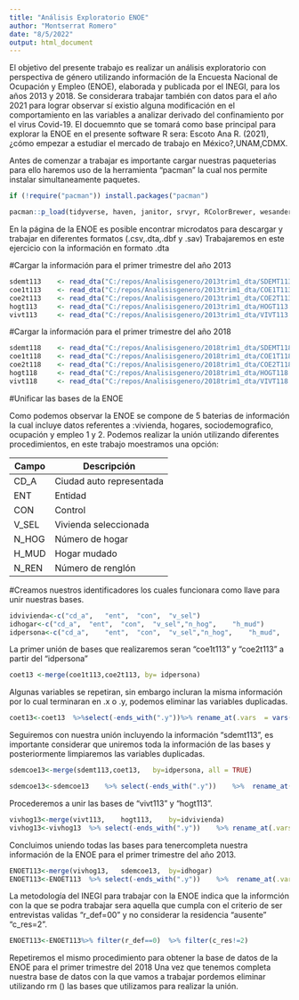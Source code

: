 ---
title: "Análisis Exploratorio ENOE"
author: "Montserrat Romero"
date: "8/5/2022"
output: html_document
---
El objetivo del presente trabajo es realizar un análisis exploratorio con perspectiva de género utilizando información de la Encuesta Nacional de Ocupación y Empleo (ENOE), elaborada y publicada por el INEGI, para los años 2013 y 2018. Se considerara trabajar también con datos para el año 2021 para lograr observar sí existio alguna modificación en el comportamiento en las variables a analizar derivado del confinamiento por el virus Covid-19. 
El docuemnto que se tomará como base principal para explorar la ENOE en el presente software R sera: Escoto Ana R. (2021),¿cómo empezar a estudiar el mercado de trabajo en México?,UNAM,CDMX.

Antes de comenzar a trabajar es importante cargar nuestras paqueterias para ello haremos uso de la herramienta "pacman" la cual nos permite instalar simultaneamente paquetes.

```{r}

if (!require("pacman")) install.packages("pacman") 

pacman::p_load(tidyverse, haven, janitor, srvyr, RColorBrewer, wesanderson, sjlabelled)
```


En la página de la ENOE es posible encontrar microdatos para descargar y trabajar en diferentes formatos (.csv,.dta,.dbf y .sav) 
Trabajaremos en este ejercicio con la información en formato .dta

#Cargar la información para el primer trimestre del año 2013
```{r}
sdemt113	<- read_dta("C:/repos/Analisisgenero/2013trim1_dta/SDEMT113.dta")
coe1t113	<- read_dta("C:/repos/Analisisgenero/2013trim1_dta/COE1T113.dta")
coe2t113	<- read_dta("C:/repos/Analisisgenero/2013trim1_dta/COE2T113.dta")
hogt113 	<- read_dta("C:/repos/Analisisgenero/2013trim1_dta/HOGT113.dta")
vivt113		<- read_dta("C:/repos/Analisisgenero/2013trim1_dta/VIVT113.dta")

```

#Cargar la información para el primer trimestre del año 2018
```{r}
sdemt118	<- read_dta("C:/repos/Analisisgenero/2018trim1_dta/SDEMT118.dta")
coe1t118	<- read_dta("C:/repos/Analisisgenero/2018trim1_dta/COE1T118.dta")
coe2t118	<- read_dta("C:/repos/Analisisgenero/2018trim1_dta/COE2T118.dta")
hogt118 	<- read_dta("C:/repos/Analisisgenero/2018trim1_dta/HOGT118.dta")
vivt118		<- read_dta("C:/repos/Analisisgenero/2018trim1_dta/VIVT118.dta")

```

#Unificar las bases de la ENOE

Como podemos observar la ENOE se compone de 5 baterias de información la cual incluye datos referentes a :vivienda, hogares, sociodemografico, ocupación y empleo 1 y 2. Podemos realizar la unión utilizando diferentes procedimientos, en este trabajo moestramos una opción:

| Campo  | Descripción              |
|--------|--------------------------|
| CD_A   | Ciudad auto representada |
| ENT    | Entidad                  |
| CON    | Control                  |
| V_SEL  | Vivienda seleccionada    |
| N_HOG  | Número de hogar          |
| H_MUD  | Hogar mudado             |
| N_REN  | Número de renglón        |


#Creamos nuestros identificadores los cuales funcionara como llave para unir nuestras bases.

```{r}
idvivienda<-c("cd_a",	"ent",	"con",	"v_sel")
idhogar<-c("cd_a",	"ent",	"con",	"v_sel","n_hog",	"h_mud")
idpersona<-c("cd_a",	"ent",	"con",	"v_sel","n_hog",	"h_mud",	"n_ren")

```

La primer unión de bases que realizaremos seran "coe1t113" y "coe2t113" a partir del "idpersona"

```{r}
coet13 <-merge(coe1t113,coe2t113, by= idpersona)

```

Algunas variables se repetiran, sin embargo incluran la misma información por lo cual terminaran en .x o .y, podemos eliminar las variables duplicadas.

```{r}
coet13<-coet13	%>%select(-ends_with(".y"))%>% rename_at(.vars	= vars(ends_with(".x")),.funs	= funs(sub("[.]x$",	"",	.)))	

```

Seguiremos con nuestra unión incluyendo la información "sdemt113", es importante considerar que uniremos toda la información de las bases y posteriormente limpiaremos las variables duplicadas.

```{r}
sdemcoe13<-merge(sdemt113,coet13,	by=idpersona, all = TRUE)

sdemcoe13<-sdemcoe13	%>% select(-ends_with(".y"))	%>%  rename_at(.vars	= vars(ends_with(".x")),.funs	= funs(sub("[.]x$",	"",	.)))

```
Procederemos a unir las bases de "vivt113" y "hogt113".

```{r}
vivhog13<-merge(vivt113,	hogt113,	by=idvivienda)
vivhog13<-vivhog13	%>% select(-ends_with(".y"))	%>% rename_at(.vars	= vars(ends_with(".x")),.funs	= funs(sub("[.]x$",	"",	.)))

```
Concluimos uniendo todas las bases para tenercompleta nuestra información de la ENOE para el primer trimestre del año 2013.
```{r}

ENOET113<-merge(vivhog13,	sdemcoe13,	by=idhogar)
ENOET113<-ENOET113	%>% select(-ends_with(".y"))	%>%  rename_at(.vars	= vars(ends_with(".x")),.funs	= funs(sub("[.]x$",	"",	.)))

```

La metodología del INEGI para trabajar con la ENOE indica que la informción con la que se podra trabajar sera aquella que cumpla con el criterio de ser entrevistas validas "r_def=00" y no considerar la residencia "ausente" "c_res=2". 
```{r}
ENOET113<-ENOET113%>% filter(r_def==0)	%>% filter(c_res!=2)

```

Repetiremos el mismo procedimiento para obtener la base de datos de la ENOE para el primer trimestre del 2018
Una vez que tenemos completa nuestra base de datos con la que vamos a trabajar pordemos eliminar utilizando rm () las bases que utilizamos para realizar la unión.


